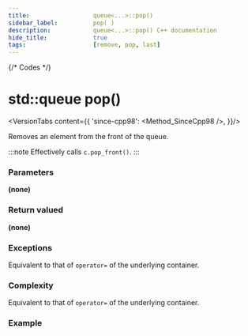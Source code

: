 ```yaml
---
title:					queue<...>::pop()
sidebar_label:			pop( )
description:			queue<...>::pop() C++ documentation
hide_title:				true
tags:					[remove, pop, last]
---
```




{/* Codes */}


# std::queue pop()

<VersionTabs content={{
		'since-cpp98': <Method_SinceCpp98 />,
	}}/>

Removes an element from the front of the queue.

:::note
Effectively calls `c.pop_front()`.
:::

### Parameters

**(none)**

### Return valued

**(none)**

### Exceptions

Equivalent to that of `operator=` of the underlying container.

### Complexity

Equivalent to that of `operator=` of the underlying container.

### Example

<ImproveSection />
